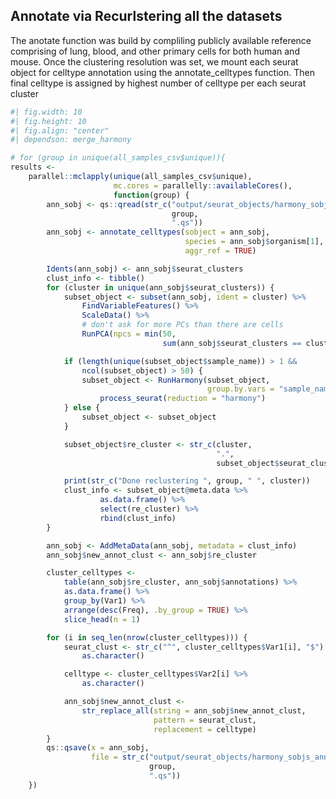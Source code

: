 ## Annotate via Recurlstering all the datasets
The anotate function was build by compliling publicly available reference
comprising of lung, blood, and other primary cells for both human and mouse.
Once the clustering resolution was set, we mount each seurat object for
celltype annotation using the annotate_celltypes function. Then final celltype is
assigned by highest number of celltype per each seurat cluster
```r
#| fig.width: 10
#| fig.height: 10
#| fig.align: "center"
#| dependson: merge_harmony

# for (group in unique(all_samples_csv$unique)){
results <-
    parallel::mclapply(unique(all_samples_csv$unique),
                       mc.cores = parallelly::availableCores(),
                       function(group) {
        ann_sobj <- qs::qread(str_c("output/seurat_objects/harmony_sobjs/",
                                    group,
                                    ".qs"))
        ann_sobj <- annotate_celltypes(sobject = ann_sobj,
                                       species = ann_sobj$organism[1],
                                       aggr_ref = TRUE)

        Idents(ann_sobj) <- ann_sobj$seurat_clusters
        clust_info <- tibble()
        for (cluster in unique(ann_sobj$seurat_clusters)) {
            subset_object <- subset(ann_sobj, ident = cluster) %>%
                FindVariableFeatures() %>%
                ScaleData() %>%
                # don't ask for more PCs than there are cells
                RunPCA(npcs = min(50,
                                  sum(ann_sobj$seurat_clusters == cluster) - 1))

            if (length(unique(subset_object$sample_name)) > 1 &&
                ncol(subset_object) > 50) {
                subset_object <- RunHarmony(subset_object,
                                            group.by.vars = "sample_name") %>%
                    process_seurat(reduction = "harmony")
            } else {
                subset_object <- subset_object
            }

            subset_object$re_cluster <- str_c(cluster,
                                              ".",
                                              subset_object$seurat_clusters)

            print(str_c("Done reclustering ", group, " ", cluster))
            clust_info <- subset_object@meta.data %>%
                    as.data.frame() %>%
                    select(re_cluster) %>%
                    rbind(clust_info)
        }

        ann_sobj <- AddMetaData(ann_sobj, metadata = clust_info)
        ann_sobj$new_annot_clust <- ann_sobj$re_cluster

        cluster_celltypes <-
            table(ann_sobj$re_cluster, ann_sobj$annotations) %>%
            as.data.frame() %>%
            group_by(Var1) %>%
            arrange(desc(Freq), .by_group = TRUE) %>%
            slice_head(n = 1)

        for (i in seq_len(nrow(cluster_celltypes))) {
            seurat_clust <- str_c("^", cluster_celltypes$Var1[i], "$") %>%
                as.character()

            celltype <- cluster_celltypes$Var2[i] %>%
                as.character()

            ann_sobj$new_annot_clust <-
                str_replace_all(string = ann_sobj$new_annot_clust,
                                pattern = seurat_clust,
                                replacement = celltype)
        }
        qs::qsave(x = ann_sobj,
                  file = str_c("output/seurat_objects/harmony_sobjs_annot/",
                               group,
                               ".qs"))
    })
```
